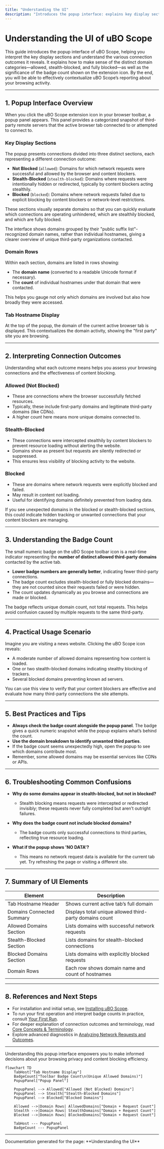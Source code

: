 ```yaml
---
title: "Understanding the UI"
description: "Introduces the popup interface: explains key display sections, such as allowed, stealth-blocked, and fully blocked domains; how to interpret connection outcomes; and the importance of the badge count. Helps users contextualize what the extension reveals about their browsing."
---
```


# Understanding the UI of uBO Scope

This guide introduces the popup interface of uBO Scope, helping you interpret the key display sections and understand the various connection outcomes it reveals. It explains how to make sense of the distinct domain categories—allowed, stealth-blocked, and fully blocked—as well as the significance of the badge count shown on the extension icon. By the end, you will be able to effectively contextualize uBO Scope’s reporting about your browsing activity.

---

## 1. Popup Interface Overview

When you click the uBO Scope extension icon in your browser toolbar, a popup panel appears. This panel provides a categorized snapshot of third-party remote servers that the active browser tab connected to or attempted to connect to.

### Key Display Sections

The popup presents connections divided into three distinct sections, each representing a different connection outcome:

- **Not Blocked** (`allowed`): Domains for which network requests were successful and allowed by the browser and content blockers.
- **Stealth-Blocked** (`stealth-blocked`): Domains where requests were intentionally hidden or redirected, typically by content blockers acting stealthily.
- **Blocked** (`blocked`): Domains where network requests failed due to explicit blocking by content blockers or network-level restrictions.

These sections visually separate domains so that you can quickly evaluate which connections are operating unhindered, which are stealthily blocked, and which are fully blocked.

<Tip>
The interface shows domains grouped by their "public suffix list"-recognized domain names, rather than individual hostnames, giving a clearer overview of unique third-party organizations contacted.
</Tip>

### Domain Rows

Within each section, domains are listed in rows showing:

- The **domain name** (converted to a readable Unicode format if necessary).
- The **count** of individual hostnames under that domain that were contacted.

This helps you gauge not only which domains are involved but also how broadly they were accessed.

### Tab Hostname Display

At the top of the popup, the domain of the current active browser tab is displayed. This contextualizes the domain activity, showing the "first party" site you are browsing.

---

## 2. Interpreting Connection Outcomes

Understanding what each outcome means helps you assess your browsing connections and the effectiveness of content blocking.

### Allowed (Not Blocked)

- These are connections where the browser successfully fetched resources.
- Typically, these include first-party domains and legitimate third-party domains (like CDNs).
- A higher count here means more unique domains connected to.

### Stealth-Blocked

- These connections were intercepted stealthily by content blockers to prevent resource loading without alerting the website.
- Domains show as present but requests are silently redirected or suppressed.
- This ensures less visibility of blocking activity to the website.

### Blocked

- These are domains where network requests were explicitly blocked and failed.
- May result in content not loading.
- Useful for identifying domains definitely prevented from loading data.

<Tip>
If you see unexpected domains in the blocked or stealth-blocked sections, this could indicate hidden tracking or unwanted connections that your content blockers are managing.
</Tip>

---

## 3. Understanding the Badge Count

The small numeric badge on the uBO Scope toolbar icon is a real-time indicator representing the **number of distinct allowed third-party domains** contacted by the active tab.

- **Lower badge numbers are generally better**, indicating fewer third-party connections.
- The badge count excludes stealth-blocked or fully blocked domains—they are not counted since their requests failed or were hidden.
- The count updates dynamically as you browse and connections are made or blocked.

<Note>
The badge reflects unique domain count, not total requests. This helps avoid confusion caused by multiple requests to the same third-party.
</Note>

---

## 4. Practical Usage Scenario

Imagine you are visiting a news website. Clicking the uBO Scope icon reveals:

- A moderate number of allowed domains representing how content is loaded.
- One or two stealth-blocked domains indicating stealthy blocking of trackers.
- Several blocked domains preventing known ad servers.

You can use this view to verify that your content blockers are effective and evaluate how many third-party connections the site attempts.

---

## 5. Best Practices and Tips

- **Always check the badge count alongside the popup panel**. The badge gives a quick numeric snapshot while the popup explains what’s behind the count.
- **Use the domain breakdown to identify unwanted third parties**.
- If the badge count seems unexpectedly high, open the popup to see which domains contribute most.
- Remember, some allowed domains may be essential services like CDNs or APIs.

---

## 6. Troubleshooting Common Confusions

- **Why do some domains appear in stealth-blocked, but not in blocked?**
  - Stealth blocking means requests were intercepted or redirected invisibly; these requests never fully completed but aren’t outright failures.

- **Why does the badge count not include blocked domains?**
  - The badge counts only successful connections to third parties, reflecting true resource loading.

- **What if the popup shows 'NO DATA'?**
  - This means no network request data is available for the current tab yet. Try refreshing the page or visiting a different site.

---

## 7. Summary of UI Elements

| Element                  | Description                                  |
|--------------------------|----------------------------------------------|
| Tab Hostname Header      | Shows current active tab’s full domain       |
| Domains Connected Summary| Displays total unique allowed third-party domains count |
| Allowed Domains Section  | Lists domains with successful network requests|
| Stealth-Blocked Section  | Lists domains for stealth-blocked connections |
| Blocked Domains Section  | Lists domains with explicitly blocked requests |
| Domain Rows              | Each row shows domain name and count of hostnames |

---

## 8. References and Next Steps

- For installation and initial setup, see [Installing uBO Scope](https://github.com/gorhill/uBO-Scope/blob/main/doc/getting-started/installation-setup/installing-ubo-scope.mdx).
- To run your first operation and interpret badge counts in practice, consult [Your First Run](https://github.com/gorhill/uBO-Scope/blob/main/doc/getting-started/first-use-validation/first-run.mdx).
- For deeper explanation of connection outcomes and terminology, read [Core Concepts & Terminology](https://github.com/gorhill/uBO-Scope/blob/main/doc/overview/introduction-and-concepts/core-concepts-and-terminology.mdx).
- Explore advanced diagnostics in [Analyzing Network Requests and Outcomes](https://github.com/gorhill/uBO-Scope/blob/main/doc/guides/diagnostics-and-advanced/analyzing-network-requests.mdx).

---

Understanding this popup interface empowers you to make informed decisions about your browsing privacy and content blocking efficiency.


<Accordion title="Popup Interface Diagram">

```mermaid
flowchart TD
    TabHost["Tab Hostname Display"]
    BadgeCount["Toolbar Badge Count\n(Unique Allowed Domains)"]
    PopupPanel["Popup Panel"]

    PopupPanel --> Allowed["Allowed (Not Blocked) Domains"]
    PopupPanel --> Stealth["Stealth-Blocked Domains"]
    PopupPanel --> Blocked["Blocked Domains"]

    Allowed -->|Domain Rows| AllowedDomains["Domain + Request Count"]
    Stealth -->|Domain Rows| StealthDomains["Domain + Request Count"]
    Blocked -->|Domain Rows| BlockedDomains["Domain + Request Count"]

    TabHost --- PopupPanel
    BadgeCount --- PopupPanel
```

</Accordion>


---

<footer>
Documentation generated for the page: **Understanding the UI**
</footer>

